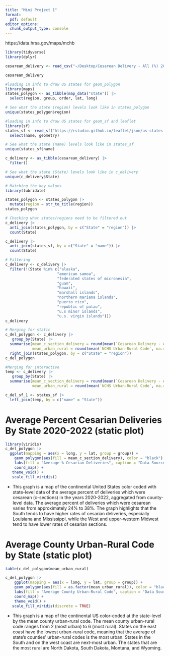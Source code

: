 ```yaml
---
title: "Mini Project 1"
format:
  pdf: default
editor_options: 
  chunk_output_type: console
---
```


https://data.hrsa.gov/maps/mchb

```r
library(tidyverse)
library(dplyr)
```

```r
cesarean_delivery <- read_csv("~/Desktop/Cesarean Delivery - All (%) 2020-2022 - Output for External Tool v2/Cesarean Delivery - All (%) 202-Table 1.csv") 

cesarean_delivery
```


```r
#loading in info to draw US states for geom_polygon
library(maps)
states_polygon <- as_tibble(map_data("state")) |>
  select(region, group, order, lat, long)

# See what the state (region) levels look like in states_polygon
unique(states_polygon$region)

#loading in info to draw US states for geom_sf and leaflet
library(sf)
states_sf <- read_sf("https://rstudio.github.io/leaflet/json/us-states.geojson") |>
  select(name, geometry)

# See what the state (name) levels look like in states_sf
unique(states_sf$name)

c_delivery <- as_tibble(cesarean_delivery) |>
  filter()

# See what the state (State) levels look like in c_delivery
unique(c_delivery$State)
```


```r
# Matching the key values
library(lubridate)

states_polygon <- states_polygon |>
  mutate(region = str_to_title(region))
states_polygon
```

```r
# Checking what states/regions need to be filtered out
c_delivery |>
  anti_join(states_polygon, by = c("State" = "region")) |>
  count(State)

c_delivery |> 
  anti_join(states_sf, by = c("State" = "name")) |>
  count(State)
```

```r
# Filtering 
c_delivery <- c_delivery |>
  filter(!(State %in% c("alaska",
                       "american samoa",
                       "federated states of micronesia",
                       "guam",
                       "hawaii",
                       "marshall islands",
                       "northern mariana islands",
                       "puerto rico",
                       "republic of palau",
                       "u.s minor islands",
                       "u.s. virgin islands")))
c_delivery
```


```r
# Merging for static
c_del_polygon <- c_delivery |>
   group_by(State) |> 
  summarise(mean_c_section_delivery = round(mean(`Cesarean Delivery - All (%) 2020-2022`), digits = 1), 
            mean_urban_rural = round(mean(`NCHS Urban-Rural Code`, na.rm = TRUE), digits = 0)) |>
  right_join(states_polygon, by = c("State" = "region"))
c_del_polygon
```


```r
#Merging for interactive
temp <- c_delivery |>
   group_by(State) |>
  summarise(mean_c_section_delivery = round(mean(`Cesarean Delivery - All (%) 2020-2022`), digits = 1),
            mean_urban_rural = round(mean(`NCHS Urban-Rural Code`, na.rm = TRUE), digits = 0))

c_del_sf_1 <- states_sf |>
  left_join(temp, by = c("name" = "State"))
```


# Average Percent Cesarian Deliveries By State 2020-2022 (static plot)
```r
library(viridis)
c_del_polygon |>
  ggplot(mapping = aes(x = long, y = lat, group = group)) + 
    geom_polygon(aes(fill = mean_c_section_delivery), color = "black") + 
    labs(fill = "Average % Cesarian Deliveries", caption = "Data Source: https://data.hrsa.gov/maps/mchb", title = "Average % Cesarian Deliveries By State (2020-2022)") +
    coord_map() + 
   theme_void() +  
   scale_fill_viridis() 
```
- This graph is a map of the continental United States color coded with state-level data of the average percent of deliveries which were cesarean (c-sections) in the years 2020-2022, aggregated from county-level data. The average percent of deliveries which were cesarean varies from approximately 24% to 38%. The graph highlights that the South tends to have higher rates of cesarian deliveries, especially Louisiana and Mississippi, while the West and upper-western Midwest tend to have lower rates of cesarian sections. 


# Average County Urban-Rural Code by State (static plot)
```r
table(c_del_polygon$mean_urban_rural)

c_del_polygon |>
    ggplot(mapping = aes(x = long, y = lat, group = group)) + 
    geom_polygon(aes(fill = as.factor(mean_urban_rural)), color = "black") + 
    labs(fill = "Average County Urban-Rural Code", caption = "Data Source: https://data.hrsa.gov/maps/mchb", title = "Average County Urban-Rural Code by State") +
    coord_map() + 
    theme_void() +
   scale_fill_viridis(discrete = TRUE) 
```
- This graph is a map of the continental US color-coded at the state-level by the mean county urban-rural code. The mean county urban-rural code ranges from 2 (most urban) to 6 (most rural). States on the east coast have the lowest urban-rural code, meaning that the average of state's counties' urban-rural codes is the most urban. States in the South and on the west coast are next-most urban. The states that are the most rural are North Dakota, South Dakota, Montana, and Wyoming. 





